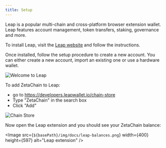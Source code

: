 ```yaml
---
title: Setup
---
```




Leap is a popular multi-chain and cross-platform browser extension wallet. Leap
features account management, token transfers, staking, governance and more.

To install Leap, visit the [Leap website](https://www.leapwallet.io/) and follow
the instructions.

Once installed, follow the setup procedure to create a new account. You can
either create a new account, import an existing one or use a hardware wallet.

![Welcome to Leap](/img/docs/leap-wallet.png)

To add ZetaChain to Leap:

- go to https://developers.leapwallet.io/chain-store
- Type "ZetaChain" in the search box
- Click "Add"

![Chain Store](/img/docs/leap-chains.png)

Now open the Leap extension and you should see your ZetaChain balance:

<Image src={`${basePath}/img/docs/leap-balances.png`} width={400} height={597} alt="Leap extension" />
